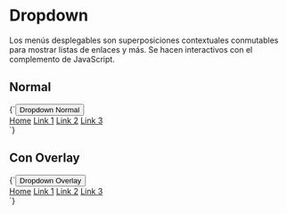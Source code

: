 
<Meta title="Componentes/Dropdown" />

# Dropdown

Los menús desplegables son superposiciones contextuales conmutables para mostrar listas de enlaces y más. Se hacen interactivos con el complemento de JavaScript.

## Normal

<Preview>
  <Story
		name="Normal"
		height="80px"
	>
		{`<button class="btn btn-menu bg-default text-white" data-js="dropdown" data-open="#menu1">Dropdown Normal</button>
			<div>
				<div class="nav nav-menu nav-vert bg-black text-white" id="menu1">
					<a class="nav-item nav--button active" href="javascript:;">Home</a>
					<a class="nav-item nav--button" href="#">Link 1</a>
					<a class="nav-item nav--button" href="#">Link 2</a>
					<a class="nav-item nav--button" href="#">Link 3</a>
				</div>
			</div>
			<script>
				$(function () {
					$js('dropdown').iDropdown();
				});
			</script>`}
	</Story>
</Preview>

## Con Overlay

<Preview>
  <Story
		name="Con Overlay"
		height="80px"
	>
		{`<button class="btn btn-menu bg-default text-white" data-js="ddoverlay" data-open="#menu2">Dropdown Overlay</button>
			<div>
				<div class="nav-vert nav-menu bg-black text-white" id="menu2">
					<a class="bar-item nav--button active" href="javascript:;">Home</a>
					<a class="bar-item nav--button" href="#">Link 1</a>
					<a class="bar-item nav--button" href="#">Link 2</a>
					<a class="bar-item nav--button" href="#">Link 3</a>
				</div>
			</div>
			<div class="overlay"></div>
			<script>
				$(function () {
					$js('ddoverlay').iDropdown({
						overlay: '.overlay'
					});
				});
			</script>`}
	</Story>
</Preview>

